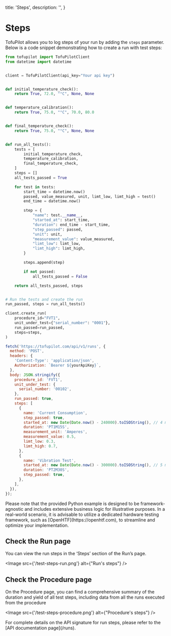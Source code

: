   title: 'Steps',
  description:
    '',
}

# Steps

TofuPilot allows you to log steps of your run by adding the `steps` parameter. Below is a code snippet demonstrating how to create a run with test steps:

  <CodeGroup>

```python
from tofupilot import TofuPilotClient
from datetime import datetime


client = TofuPilotClient(api_key="Your api key")


def initial_temperature_check():
    return True, 72.0, "°C", None, None


def temperature_calibration():
    return True, 75.0, "°C", 70.0, 80.0


def final_temperature_check():
    return True, 75.0, "°C", None, None


def run_all_tests():
    tests = [
        initial_temperature_check,
        temperature_calibration,
        final_temperature_check,
    ]
    steps = []
    all_tests_passed = True

    for test in tests:
        start_time = datetime.now()
        passed, value_measured, unit, limt_low, limt_high = test()
        end_time = datetime.now()

        step = {
            "name": test.__name__,
            "started_at": start_time,
            "duration": end_time - start_time,
            "step_passed": passed,
            "unit": unit,
            "measurement_value": value_measured,
            "limt_low": limt_low,
            "limt_high": limt_high,
        }

        steps.append(step)

        if not passed:
            all_tests_passed = False

    return all_tests_passed, steps


# Run the tests and create the run
run_passed, steps = run_all_tests()

client.create_run(
    procedure_id="FVT1",
    unit_under_test={"serial_number": "0001"},
    run_passed=run_passed,
    steps=steps,
)
```

```js
fetch('https://tofupilot.com/api/v1/runs', {
  method: 'POST',
  headers: {
    'Content-Type': 'application/json',
    Authorization: `Bearer ${yourApiKey}`,
  },
  body: JSON.stringify({
    procedure_id: 'FVT1',
    unit_under_test: {
      serial_number: '00102',
    },
    run_passed: true,
    steps: [
      {
        name: 'Current Consumption',
        step_passed: true,
        started_at: new Date(Date.now() - 240000).toISOString(), // 4 minutes ago
        duration: 'PT1M15S',
        measurement_unit: 'Amperes',
        measurement_value: 0.5,
        limt_low: 0.3,
        limt_high: 0.7,
      },
      {
        name: 'Vibration Test',
        started_at: new Date(Date.now() - 300000).toISOString(), // 5 minutes ago
        duration: 'PT2M30S',
        step_passed: true,
      },
    ],
  }),
});
```

  </CodeGroup>

<Note>
  Please note that the provided Python example is designed to be framework-agnostic and includes extensive business logic for illustrative purposes. In a real-world scenario, it is advisable to utilize a dedicated hardware testing framework, such as [OpenHTF](https://openhtf.com), to streamline and optimize your implementation.
</Note>

## Check the Run page

You can view the run steps in the ‘Steps’ section of the Run’s page.

<Image src={'/test-steps-run.png'} alt={"Run's steps"} />

## Check the Procedure page

On the Procedure page, you can find a comprehensive summary of the duration and yield of all test steps, including data from all the runs executed from the procedure

<Image src={'/test-steps-procedure.png'} alt={"Procedure's steps"} />

<Note>
  For complete details on the API signature for run steps, please refer to the [API documentation page](/runs).
</Note>
